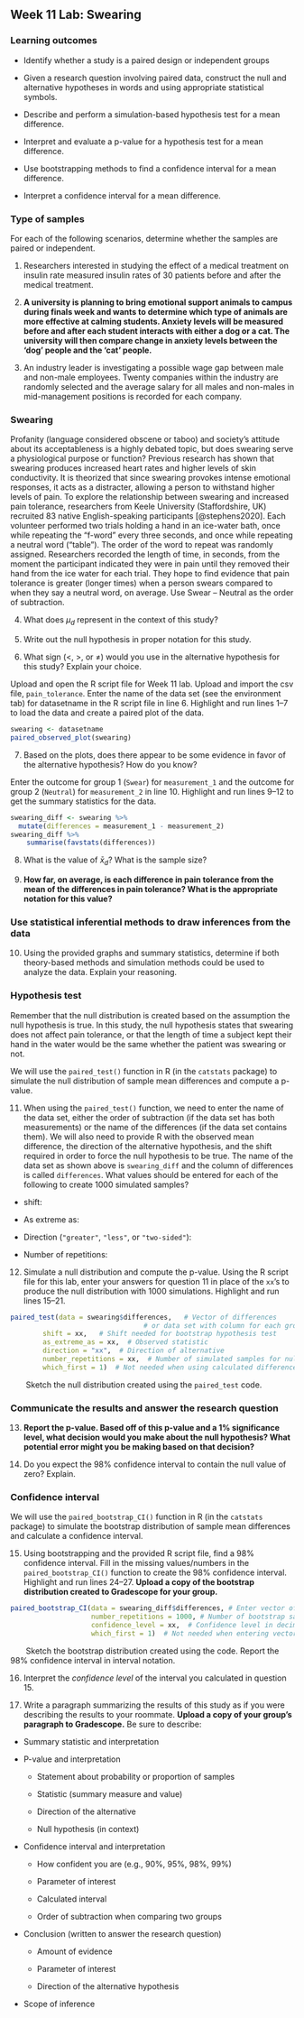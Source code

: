 ## Week 11 Lab:  Swearing

\setstretch{1}


### Learning outcomes

* Identify whether a study is a paired design or independent groups

* Given a research question involving paired data, construct the null and alternative hypotheses
  in words and using appropriate statistical symbols.

* Describe and perform a simulation-based hypothesis test for a mean difference.

* Interpret and evaluate a p-value for a hypothesis test for a mean difference.

* Use bootstrapping methods to find a confidence interval for a mean difference.

* Interpret a confidence interval for a mean difference.

### Type of samples

For each of the following scenarios, determine whether the samples are paired or independent.

1. Researchers interested in studying the effect of a medical treatment on insulin rate measured insulin rates of 30 patients before and after the medical treatment.
\vspace{0.3in}

2.  **A university is planning to bring emotional support animals to campus during finals week and wants to determine which type of animals are more effective at calming students.  Anxiety levels will be measured before and after each student interacts with either a dog or a cat.  The university will then compare change in anxiety levels between the 'dog' people and the 'cat' people.**
\vspace{0.3in}

3.  An industry leader is investigating a possible wage gap between male and non-male employees.  Twenty companies within the industry are randomly selected and the average salary for all males and non-males in mid-management positions is recorded for each company.
\vspace{0.3in}

### Swearing

Profanity (language considered obscene or taboo) and society's attitude about its acceptableness is a highly debated topic, but does swearing serve a physiological purpose or function? Previous research has shown that swearing produces increased heart rates and higher levels of skin conductivity. It is theorized that since swearing provokes intense emotional responses, it acts as a distracter, allowing a person to withstand higher levels of pain. To explore the relationship between swearing and increased pain tolerance, researchers from Keele University (Staffordshire, UK) recruited 83 native English-speaking participants [@stephens2020]. Each volunteer performed two trials holding a hand in an ice-water bath, once while repeating the “f-word” every three seconds, and once while repeating a neutral word (“table”). The order of the word to repeat was randomly assigned. Researchers recorded the length of time, in seconds, from the moment the participant indicated they were in pain until they removed their hand from the ice water for each trial. They hope to find evidence that pain tolerance is greater (longer times) when a person swears compared to when they say a neutral word, on average. Use Swear – Neutral as the order of subtraction.

4.  What does $\mu_d$ represent in the context of this study?

\vspace{0.8in}

5.  Write out the null hypothesis in proper notation for this study.  

\vspace{0.8in}

6.  What sign ($<$, $>$, or $\neq$) would you use in the alternative hypothesis for this study?  Explain your choice.

\vspace{0.5in}

Upload and open the R script file for Week 11 lab. Upload and import the csv file, `pain_tolerance`. Enter the name of the data set (see the environment tab) for datasetname in the R script file in line 6. Highlight and run lines 1--7 to load the data and create a paired plot of the data. 
```r
swearing <- datasetname
paired_observed_plot(swearing)
```

7. Based on the plots, does there appear to be some evidence in favor of the alternative hypothesis?  How do you know?
\vspace{0.4in}

Enter the outcome for group 1 (`Swear`) for `measurement_1` and the outcome for group 2 (`Neutral`) for `measurement_2` in line 10.  Highlight and run lines 9--12 to get the summary statistics for the data.

```r
swearing_diff <- swearing %>% 
  mutate(differences = measurement_1 - measurement_2)
swearing_diff %>% 
    summarise(favstats(differences))
```

8.  What is the value of $\bar{x}_d$?  What is the sample size?
\vspace{0.25in}

9. **How far, on average, is each difference in pain tolerance from the mean of the differences in pain tolerance?  What is the appropriate notation for this value?**

\vspace{0.5in}

### Use statistical inferential methods to draw inferences from the data {-}

10.  Using the provided graphs and summary statistics, determine if both theory-based methods and simulation methods could be used to analyze the data.  Explain your reasoning.

\vspace{0.8in}

### Hypothesis test {-}

Remember that the null distribution is created based on the assumption the null hypothesis is true.  In this study, the null hypothesis states that swearing does not affect pain tolerance, or that the length of time a subject kept their hand in the water would be the same whether the patient was swearing or not.

We will use the `paired_test()` function in R (in the `catstats` package) to simulate the null distribution of sample mean differences and compute a p-value. 

11.  When using the `paired_test()` function, we need to enter the name of the data set, either the order of subtraction (if the data set has both measurements) or the name of the differences (if the data set contains them).  We will also need to provide R with the observed mean difference, the direction of the alternative hypothesis, and the shift required in order to force the null hypothesis to be true.  The name of the data set as shown above is `swearing_diff` and the column of differences is called `differences`.  What values should be entered for each of the following to create 1000 simulated samples?

\vspace{1mm}
* shift:

\vspace{.2in}
* As extreme as:
    
\vspace{.2in}
* Direction (`"greater"`, `"less"`, or `"two-sided"`):

\vspace{.2in}
* Number of repetitions:
    
\vspace{.2in}

12.  Simulate a null distribution and compute the p-value. Using the R script file for this lab, enter your answers for question 11 in place of the `xx`'s to produce the null distribution with 1000 simulations.  Highlight and run lines 15--21.  

```r
paired_test(data = swearing$differences,   # Vector of differences 
                                 # or data set with column for each group
        shift = xx,   # Shift needed for bootstrap hypothesis test
        as_extreme_as = xx,  # Observed statistic
        direction = "xx",  # Direction of alternative
        number_repetitions = xx,  # Number of simulated samples for null distribution
        which_first = 1)  # Not needed when using calculated differences
```
|        Sketch the null distribution created using the `paired_test` code.

\vspace{1.5in}

### Communicate the results and answer the research question {-}

13.  **Report the p-value. Based off of this p-value and a 1% significance level, what decision would you make about the null hypothesis?  What potential error might you be making based on that decision?**

\vspace{0.5in}

14. Do you expect the 98\% confidence interval to contain the null value of zero?  Explain.

\vspace{0.8in}

### Confidence interval {-}

We will use the `paired_bootstrap_CI()` function in R (in the `catstats` package) to simulate the bootstrap distribution of sample mean differences and calculate a confidence interval. 

15. Using bootstrapping and the provided R script file, find a 98\% confidence interval. Fill in the missing values/numbers in the `paired_bootstrap_CI()` function to create the 98\% confidence interval.  Highlight and run lines 24--27. **Upload a copy of the bootstrap distribution created to Gradescope for your group.** 
```r
paired_bootstrap_CI(data = swearing_diff$differences, # Enter vector of differences
                    number_repetitions = 1000, # Number of bootstrap samples for CI
                    confidence_level = xx,  # Confidence level in decimal form
                    which_first = 1)  # Not needed when entering vector of differences
```
\newpage

|        Sketch the bootstrap distribution created using the code.  Report the 98\% confidence interval in interval notation.

\vspace{1.5in}

16. Interpret the *confidence level* of the interval you calculated in question 15. 

\vspace{0.8in}

17.  Write a paragraph summarizing the results of this study as if you were describing the results to your roommate.  **Upload a copy of your group's paragraph to Gradescope.** Be sure to describe:

* Summary statistic and interpretation

* P-value and interpretation

    * Statement about probability or proportion of samples
    
    * Statistic (summary measure and value)
    
    * Direction of the alternative 
    
    * Null hypothesis (in context) 


* Confidence interval and interpretation

    * How confident you are (e.g., 90%, 95%, 98%, 99%)
    
    * Parameter of interest
    
    * Calculated interval
    
    * Order of subtraction when comparing two groups


* Conclusion (written to answer the research question)

    * Amount of evidence
    
    * Parameter of interest 
    
    * Direction of the alternative hypothesis


* Scope of inference

\vspace{2.6in}

\newpage
